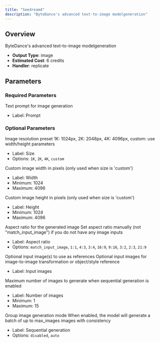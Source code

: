 ```yaml
---
title: "Seedream4"
description: "ByteDance's advanced text-to-image modelgeneration"
---
```


## Overview

ByteDance's advanced text-to-image modelgeneration

- **Output Type**: image
- **Estimated Cost**: 6 credits
- **Handler**: replicate

## Parameters

### Required Parameters

<ParamField body="prompt" type="string" required>
  Text prompt for image generation

  - Label: Prompt
</ParamField>

### Optional Parameters

<ParamField body="size" type="string" default="2K">
  Image resolution preset

  <Tip>
    1K: 1024px, 2K: 2048px, 4K: 4096px, custom: use width/height parameters
  </Tip>

  - Label: Size
  - Options: `1K`, `2K`, `4K`, `custom`
</ParamField>

<ParamField body="width" type="integer" default={2048}>
  Custom image width in pixels (only used when size is 'custom')

  - Label: Width
  - Minimum: 1024
  - Maximum: 4096
</ParamField>

<ParamField body="height" type="integer" default={2048}>
  Custom image height in pixels (only used when size is 'custom')

  - Label: Height
  - Minimum: 1024
  - Maximum: 4096
</ParamField>

<ParamField body="aspect_ratio" type="string" default="match_input_image">
  Aspect ratio for the generated image

  <Tip>
    Set aspect ratio manually (not "match_input_image") if you do not have any image inputs
  </Tip>

  - Label: Aspect ratio
  - Options: `match_input_image`, `1:1`, `4:3`, `3:4`, `16:9`, `9:16`, `3:2`, `2:3`, `21:9`
</ParamField>

<ParamField body="image_input" type="array<image>">
  Optional input image(s) to use as references

  <Tip>
    Optional input images for image-to-image transformation or object/style reference
  </Tip>

  - Label: Input images
</ParamField>

<ParamField body="max_images" type="integer" default={1}>
  Maximum number of images to generate when sequential generation is enabled

  - Label: Number of images
  - Minimum: 1
  - Maximum: 15
</ParamField>

<ParamField body="sequential_image_generation" type="string" default="disabled">
  Group image generation mode

  <Tip>
    When enabled, the model will generate a batch of up to max_images images with consistency
  </Tip>

  - Label: Sequential generation
  - Options: `disabled`, `auto`
</ParamField>
